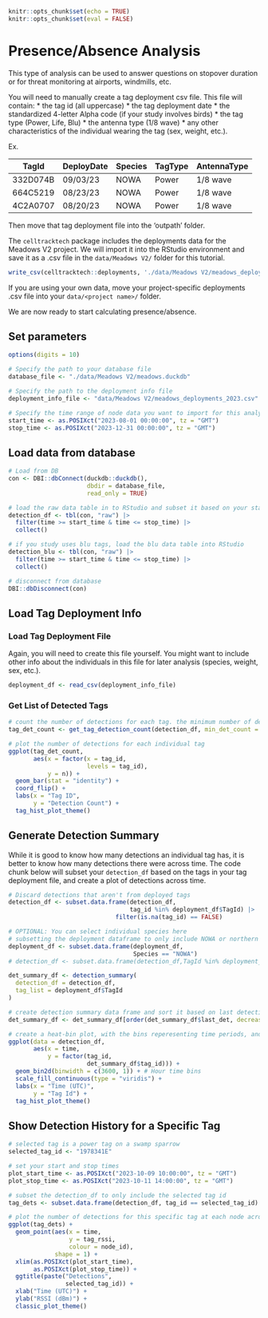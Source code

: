
```r
knitr::opts_chunk$set(echo = TRUE)
knitr::opts_chunk$set(eval = FALSE)
```

# Presence/Absence Analysis

This type of analysis can be used to answer questions on stopover duration or for threat monitoring at airports, windmills, etc.

You will need to manually create a tag deployment csv file. This file will contain:
* the tag id (all uppercase)
* the tag deployment date
* the standardized 4-letter Alpha code (if your study involves birds)
* the tag type (Power, Life, Blu)
* the antenna type (1/8 wave)
* any other characteristics of the individual wearing the tag (sex, weight, etc.).

Ex.

|TagId|DeployDate|Species|TagType|AntennaType|
|-----|----------|-------|-------|-----------|
|332D074B|09/03/23|NOWA|Power|1/8 wave|
|664C5219|08/23/23|NOWA|Power|1/8 wave|
|4C2A0707|08/20/23|NOWA|Power|1/8 wave|

Then move that tag deployment file into the 'outpath' folder.

The `celltracktech` package includes the deployments data for the Meadows V2 project. We will import it into the RStudio environment and save it as a .csv file in the `data/Meadows V2/` folder for this tutorial. 

```r
write_csv(celltracktech::deployments, './data/Meadows V2/meadows_deployments_2023.csv')
```

If you are using your own data, move your project-specific deployments .csv file into your `data/<project name>/` folder.

We are now ready to start calculating presence/absence.

## Set parameters
```r
options(digits = 10)

# Specify the path to your database file
database_file <- "./data/Meadows V2/meadows.duckdb"

# Specify the path to the deployment info file
deployment_info_file <- "data/Meadows V2/meadows_deployments_2023.csv"

# Specify the time range of node data you want to import for this analysis
start_time <- as.POSIXct("2023-08-01 00:00:00", tz = "GMT")
stop_time <- as.POSIXct("2023-12-31 00:00:00", tz = "GMT")
```

## Load data from database
```r
# Load from DB
con <- DBI::dbConnect(duckdb::duckdb(), 
                      dbdir = database_file, 
                      read_only = TRUE)

# load the raw data table in to RStudio and subset it based on your start and stop times
detection_df <- tbl(con, "raw") |> 
  filter(time >= start_time & time <= stop_time) |>
  collect()

# if you study uses blu tags, load the blu data table into RStudio
detection_blu <- tbl(con, "raw") |> 
  filter(time >= start_time & time <= stop_time) |>
  collect()

# disconnect from database
DBI::dbDisconnect(con)
```

## Load Tag Deployment Info

### Load Tag Deployment File

Again, you will need to create this file yourself. You might want to include other info about the individuals in this file for later analysis (species, weight, sex, etc.).

```r
deployment_df <- read_csv(deployment_info_file)
```

### Get List of Detected Tags
```r
# count the number of detections for each tag. the minimum number of detections to be included in this dataframe is 250000. You can set the `min_det_count` to whatever is appropriate for your study.
tag_det_count <- get_tag_detection_count(detection_df, min_det_count = 250000)

# plot the number of detections for each individual tag
ggplot(tag_det_count, 
       aes(x = factor(x = tag_id,
                      levels = tag_id), 
           y = n)) +
  geom_bar(stat = "identity") +
  coord_flip() +
  labs(x = "Tag ID", 
       y = "Detection Count") +
  tag_hist_plot_theme()
```

## Generate Detection Summary

While it is good to know how many detections an individual tag has, it is better to know how many detections there were across time. The code chunk below will subset your `detection_df` based on the tags in your tag deployment file, and create a plot of detections across time.
```r
# Discard detections that aren't from deployed tags
detection_df <- subset.data.frame(detection_df, 
                                  tag_id %in% deployment_df$TagId) |>
                              filter(is.na(tag_id) == FALSE)

# OPTIONAL: You can select individual species here
# subsetting the deployment dataframe to only include NOWA or northern waterthrush
deployment_df <- subset.data.frame(deployment_df,
                                   Species == "NOWA")
# detection_df <- subset.data.frame(detection_df,TagId %in% deployment_df$TagId)

det_summary_df <- detection_summary(
  detection_df = detection_df,
  tag_list = deployment_df$TagId
)

# create detection summary data frame and sort it based on last detection date
det_summary_df <- det_summary_df[order(det_summary_df$last_det, decreasing = TRUE), ]

# create a heat-bin plot, with the bins reperesenting time periods, and the color representing the number of detections
ggplot(data = detection_df, 
       aes(x = time, 
           y = factor(tag_id, 
                      det_summary_df$tag_id))) +
  geom_bin2d(binwidth = c(3600, 1)) + # Hour time bins
  scale_fill_continuous(type = "viridis") +
  labs(x = "Time (UTC)", 
       y = "Tag Id") +
  tag_hist_plot_theme()

```

## Show Detection History for a Specific Tag

```r
# selected tag is a power tag on a swamp sparrow
selected_tag_id <- "1978341E"

# set your start and stop times
plot_start_time <- as.POSIXct("2023-10-09 10:00:00", tz = "GMT")
plot_stop_time <- as.POSIXct("2023-10-11 14:00:00", tz = "GMT")

# subset the detection_df to only include the selected tag id
tag_dets <- subset.data.frame(detection_df, tag_id == selected_tag_id)

# plot the number of detections for this specific tag at each node across time
ggplot(tag_dets) +
  geom_point(aes(x = time, 
                 y = tag_rssi, 
                 colour = node_id), 
             shape = 1) +
  xlim(as.POSIXct(plot_start_time), 
       as.POSIXct(plot_stop_time)) +
  ggtitle(paste("Detections", 
                selected_tag_id)) +
  xlab("Time (UTC)") +
  ylab("RSSI (dBm)") +
  classic_plot_theme()
```